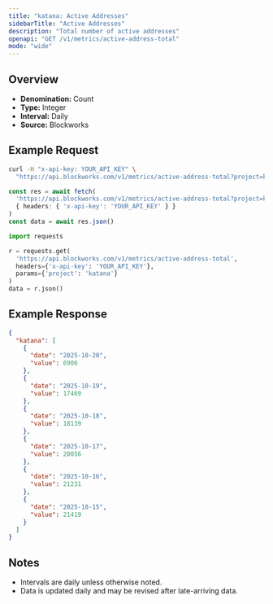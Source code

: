 ```yaml
---
title: "katana: Active Addresses"
sidebarTitle: "Active Addresses"
description: "Total number of active addresses"
openapi: "GET /v1/metrics/active-address-total"
mode: "wide"
---
```


## Overview

- **Denomination:** Count
- **Type:** Integer
- **Interval:** Daily
- **Source:** Blockworks

## Example Request

<CodeGroup>

```bash cURL
curl -H "x-api-key: YOUR_API_KEY" \
  "https://api.blockworks.com/v1/metrics/active-address-total?project=katana"
```

```typescript TypeScript
const res = await fetch(
  'https://api.blockworks.com/v1/metrics/active-address-total?project=katana',
  { headers: { 'x-api-key': 'YOUR_API_KEY' } }
)
const data = await res.json()
```

```python Python
import requests

r = requests.get(
  'https://api.blockworks.com/v1/metrics/active-address-total',
  headers={'x-api-key': 'YOUR_API_KEY'},
  params={'project': 'katana'}
)
data = r.json()
```

</CodeGroup>

## Example Response

```json
{
  "katana": [
    {
      "date": "2025-10-20",
      "value": 6906
    },
    {
      "date": "2025-10-19",
      "value": 17469
    },
    {
      "date": "2025-10-18",
      "value": 18139
    },
    {
      "date": "2025-10-17",
      "value": 20056
    },
    {
      "date": "2025-10-16",
      "value": 21231
    },
    {
      "date": "2025-10-15",
      "value": 21419
    }
  ]
}
```

## Notes
- Intervals are daily unless otherwise noted.
- Data is updated daily and may be revised after late-arriving data.